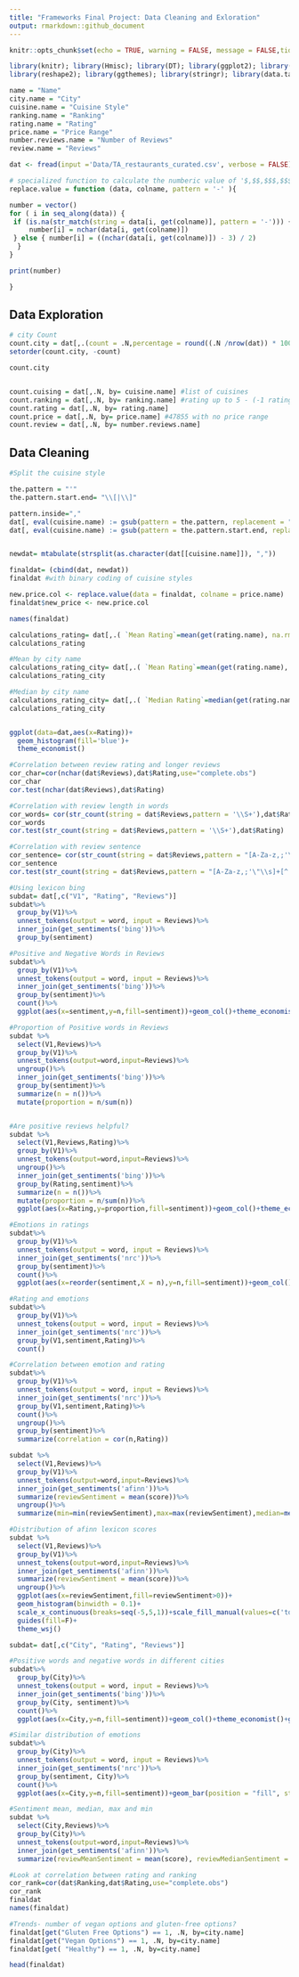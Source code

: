 ```yaml
---
title: "Frameworks Final Project: Data Cleaning and Exloration"
output: rmarkdown::github_document
---
```


```r
knitr::opts_chunk$set(echo = TRUE, warning = FALSE, message = FALSE,tidy = TRUE)
```

```r
library(knitr); library(Hmisc); library(DT); library(ggplot2); library(dplyr); 
library(reshape2); library(ggthemes); library(stringr); library(data.table); library(tidytext); library(recommenderlab); library(qdapTools); library(purrr); library(devtools)

```

```r
name = "Name"
city.name = "City"
cuisine.name = "Cuisine Style"
ranking.name = "Ranking"
rating.name = "Rating"
price.name = "Price Range"
number.reviews.name = "Number of Reviews"
review.name = "Reviews"
```

```r
dat <- fread(input ='Data/TA_restaurants_curated.csv', verbose = FALSE)
```


```r
# specialized function to calculate the numberic value of '$,$$,$$$,$$$$` ratings 
replace.value = function (data, colname, pattern = '-' ){

number = vector() 
for ( i in seq_along(data)) {
 if (is.na(str_match(string = data[i, get(colname)], pattern = '-'))) {
     number[i] = nchar(data[i, get(colname)])
 } else { number[i] = ((nchar(data[i, get(colname)]) - 3) / 2)
  }
}

print(number)

}

```

## Data Exploration 

```r

# city Count
count.city = dat[,.(count = .N,percentage = round((.N /nrow(dat)) * 100,2)), by= city.name] #31 cities
setorder(count.city, -count)

count.city


count.cuising = dat[,.N, by= cuisine.name] #list of cuisines
count.ranking = dat[,.N, by= ranking.name] #rating up to 5 - (-1 ratings?)
count.rating = dat[,.N, by= rating.name] 
count.price = dat[,.N, by= price.name] #47855 with no price range
count.review = dat[,.N, by= number.reviews.name]


```


## Data Cleaning

```r
#Split the cuisine style

the.pattern = "'"
the.pattern.start.end= "\\[|\\]"

pattern.inside=","
dat[, eval(cuisine.name) := gsub(pattern = the.pattern, replacement = "", x = get(cuisine.name))]
dat[, eval(cuisine.name) := gsub(pattern = the.pattern.start.end, replacement = "", x = get(cuisine.name))]


newdat= mtabulate(strsplit(as.character(dat[[cuisine.name]]), ","))

finaldat= (cbind(dat, newdat))
finaldat #with binary coding of cuisine styles


```

```r
new.price.col <- replace.value(data = finaldat, colname = price.name)
finaldat$new_price <- new.price.col

names(finaldat)
```



```r
calculations_rating= dat[,.( `Mean Rating`=mean(get(rating.name), na.rm=TRUE), `Standard Deviation`=sd(get(rating.name), na.rm=TRUE))]
calculations_rating

#Mean by city name
calculations_rating_city= dat[,.( `Mean Rating`=mean(get(rating.name), na.rm=TRUE), `Standard Deviation`=sd(get(rating.name), na.rm=TRUE)), by=city.name]
calculations_rating_city

#Median by city name
calculations_rating_city= dat[,.( `Median Rating`=median(get(rating.name), na.rm=TRUE)), by=city.name]
calculations_rating_city


ggplot(data=dat,aes(x=Rating))+
  geom_histogram(fill='blue')+
  theme_economist()

#Correlation between review rating and longer reviews
cor_char=cor(nchar(dat$Reviews),dat$Rating,use="complete.obs")
cor_char
cor.test(nchar(dat$Reviews),dat$Rating)

#Correlation with review length in words
cor_words= cor(str_count(string = dat$Reviews,pattern = '\\S+'),dat$Rating,use="complete.obs")
cor_words
cor.test(str_count(string = dat$Reviews,pattern = '\\S+'),dat$Rating)

#Correlation with review sentence
cor_sentence= cor(str_count(string = dat$Reviews,pattern = "[A-Za-z,;'\"\\s]+[^.!?]*[.?!]"),dat$Rating,use="complete.obs")
cor_sentence
cor.test(str_count(string = dat$Reviews,pattern = "[A-Za-z,;'\"\\s]+[^.!?]*[.?!]"),dat$Rating,use="complete.obs")


```
```r

#Using lexicon bing
subdat= dat[,c("V1", "Rating", "Reviews")]
subdat%>%
  group_by(V1)%>%
  unnest_tokens(output = word, input = Reviews)%>%
  inner_join(get_sentiments('bing'))%>%
  group_by(sentiment)

#Positive and Negative Words in Reviews
subdat%>%
  group_by(V1)%>%
  unnest_tokens(output = word, input = Reviews)%>%
  inner_join(get_sentiments('bing'))%>%
  group_by(sentiment)%>%
  count()%>%
  ggplot(aes(x=sentiment,y=n,fill=sentiment))+geom_col()+theme_economist()+guides(fill=F)

#Proportion of Positive words in Reviews
subdat %>%
  select(V1,Reviews)%>%
  group_by(V1)%>%
  unnest_tokens(output=word,input=Reviews)%>%
  ungroup()%>%
  inner_join(get_sentiments('bing'))%>%
  group_by(sentiment)%>%
  summarize(n = n())%>%
  mutate(proportion = n/sum(n))


#Are positive reviews helpful?
subdat %>%
  select(V1,Reviews,Rating)%>%
  group_by(V1)%>%
  unnest_tokens(output=word,input=Reviews)%>%
  ungroup()%>%
  inner_join(get_sentiments('bing'))%>%
  group_by(Rating,sentiment)%>%
  summarize(n = n())%>%
  mutate(proportion = n/sum(n))%>%
  ggplot(aes(x=Rating,y=proportion,fill=sentiment))+geom_col()+theme_economist()

```

```r
#Emotions in ratings
subdat%>%
  group_by(V1)%>%
  unnest_tokens(output = word, input = Reviews)%>%
  inner_join(get_sentiments('nrc'))%>%
  group_by(sentiment)%>%
  count()%>%
  ggplot(aes(x=reorder(sentiment,X = n),y=n,fill=sentiment))+geom_col()+guides(fill=F)+coord_flip()+theme_wsj()

#Rating and emotions
subdat%>%
  group_by(V1)%>%
  unnest_tokens(output = word, input = Reviews)%>%
  inner_join(get_sentiments('nrc'))%>%
  group_by(V1,sentiment,Rating)%>%
  count()

#Correlation between emotion and rating
subdat%>%
  group_by(V1)%>%
  unnest_tokens(output = word, input = Reviews)%>%
  inner_join(get_sentiments('nrc'))%>%
  group_by(V1,sentiment,Rating)%>%
  count()%>%
  ungroup()%>%
  group_by(sentiment)%>%
  summarize(correlation = cor(n,Rating))

```

```r
subdat %>%
  select(V1,Reviews)%>%
  group_by(V1)%>%
  unnest_tokens(output=word,input=Reviews)%>%
  inner_join(get_sentiments('afinn'))%>%
  summarize(reviewSentiment = mean(score))%>%
  ungroup()%>%
  summarize(min=min(reviewSentiment),max=max(reviewSentiment),median=median(reviewSentiment),mean=mean(reviewSentiment))

#Distribution of afinn lexicon scores
subdat %>%
  select(V1,Reviews)%>%
  group_by(V1)%>%
  unnest_tokens(output=word,input=Reviews)%>%
  inner_join(get_sentiments('afinn'))%>%
  summarize(reviewSentiment = mean(score))%>%
  ungroup()%>%
  ggplot(aes(x=reviewSentiment,fill=reviewSentiment>0))+
  geom_histogram(binwidth = 0.1)+
  scale_x_continuous(breaks=seq(-5,5,1))+scale_fill_manual(values=c('tomato','seagreen'))+
  guides(fill=F)+
  theme_wsj()

```

```r
subdat= dat[,c("City", "Rating", "Reviews")]

#Positive words and negative words in different cities
subdat%>%
  group_by(City)%>%
  unnest_tokens(output = word, input = Reviews)%>%
  inner_join(get_sentiments('bing'))%>%
  group_by(City, sentiment)%>%
  count()%>%
  ggplot(aes(x=City,y=n,fill=sentiment))+geom_col()+theme_economist()+guides(fill=F)+ coord_flip()

#Similar distribution of emotions
subdat%>%
  group_by(City)%>%
  unnest_tokens(output = word, input = Reviews)%>%
  inner_join(get_sentiments('nrc'))%>%
  group_by(sentiment, City)%>%
  count()%>%
  ggplot(aes(x=City,y=n,fill=sentiment))+geom_bar(position = "fill", stat='identity')+guides(fill=F)+coord_flip()+theme_wsj()

#Sentiment mean, median, max and min 
subdat %>%
  select(City,Reviews)%>%
  group_by(City)%>%
  unnest_tokens(output=word,input=Reviews)%>%
  inner_join(get_sentiments('afinn'))%>%
  summarize(reviewMeanSentiment = mean(score), reviewMedianSentiment = median(score), reviewMaxSentiment = max(score),reviewMinSentiment = min(score))


```

```r

#Look at correlation between rating and ranking
cor_rank=cor(dat$Ranking,dat$Rating,use="complete.obs")
cor_rank
finaldat
names(finaldat)

#Trends- number of vegan options and gluten-free options?
finaldat[get("Gluten Free Options") == 1, .N, by=city.name]
finaldat[get("Vegan Options") == 1, .N, by=city.name]
finaldat[get( "Healthy") == 1, .N, by=city.name]

head(finaldat)
```

